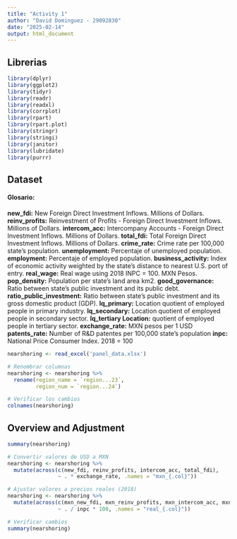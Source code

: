 ```yaml
---
title: "Activity 1"
author: "David Dominguez - 29092830"
date: "2025-02-14"
output: html_document
---
```


## Librerias

```r
library(dplyr)
library(ggplot2)
library(tidyr)
library(readr)
library(readxl)
library(corrplot)
library(rpart)
library(rpart.plot)
library(stringr)
library(stringi)
library(janitor)
library(lubridate)
library(purrr) 
```

## Dataset

#### Glosario:
**new_fdi:**	New Foreign Direct Investment Inflows. Millions of Dollars. 
**reinv_profits:**	Reinvestment of Profits - Foreign Direct Investment Inflows. Millions of Dollars. 
**intercom_acc:**	Intercompany Accounts - Foreign Direct Investment Inflows. Millions of Dollars. 
**total_fdi:**	Total Foreign Direct Investment Inflows. Millions of Dollars. 
**crime_rate:**	Crime rate per 100,000 state's population. 
**unemployment:**	Percentaje of unemployed population. 
**employment:** 	Percentaje of employed population. 
**business_activity:**	Index of economic activity weighted by the state's distance to nearest U.S. port of entry. 
**real_wage:**	Real wage using 2018 INPC = 100. MXN Pesos.
**pop_density:**	Population per state's land area km2. 
**good_governance:**	Ratio between state's public investment and its public debt. 
**ratio_public_investment:**	Ratio between state's public investment and its gross domestic product (GDP). 
**lq_primary:**	Location quotient of employed people in primary industry. 
**lq_secondary:**	Location quotient of employed people in secondary sector. 
**lq_tertiary	Location:** quotient of employed people in tertiary sector. 
**exchange_rate:**	MXN pesos per 1 USD
**patents_rate:**	Number of R&D patentes per 100,000 state's population
**inpc:**	National Price Consumer Index. 2018 = 100

```r
nearshoring <- read_excel('panel_data.xlsx')

# Renombrar columnas
nearshoring <- nearshoring %>%
  rename(region_name = `region...23`, 
         region_num = `region...24`)

# Verificar los cambios
colnames(nearshoring)
```

## Overview and Adjustment

```r
summary(nearshoring)
```

```r
# Convertir valores de USD a MXN
nearshoring <- nearshoring %>%
  mutate(across(c(new_fdi, reinv_profits, intercom_acc, total_fdi), 
                ~ . * exchange_rate, .names = "mxn_{.col}"))

# Ajustar valores a precios reales (2018)
nearshoring <- nearshoring %>%
  mutate(across(c(mxn_new_fdi, mxn_reinv_profits, mxn_intercom_acc, mxn_total_fdi, real_wage), 
                ~ . / inpc * 100, .names = "real_{.col}"))

# Verificar cambios
summary(nearshoring)
```

